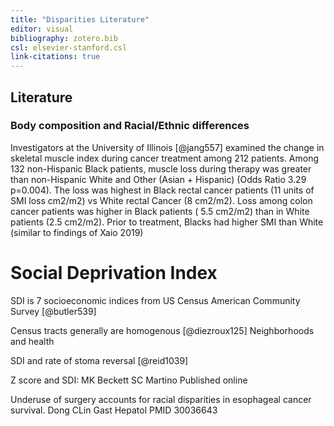 ```yaml
---
title: "Disparities Literature"
editor: visual
bibliography: zotero.bib
csl: elsevier-stanford.csl
link-citations: true
---
```


## Literature

### Body composition and Racial/Ethnic differences

Investigators at the University of Illinois [@jang557] examined the change in skeletal muscle index during cancer treatment among 212 patients. Among 132 non-Hispanic Black patients, muscle loss during therapy was greater than non-Hispanic White and Other (Asian + Hispanic) (Odds Ratio 3.29 p=0.004). The loss was highest in Black rectal cancer patients (11 units of SMI loss cm2/m2) vs White rectal Cancer (8 cm2/m2). Loss among colon cancer patients was higher in Black patients ( 5.5 cm2/m2) than in White patients (2.5 cm2/m2). Prior to treatment, Blacks had higher SMI than White (similar to findings of Xaio 2019)

# Social Deprivation Index

SDI is 7 socioeconomic indices from US Census American Community Survey [@butler539]

Census tracts generally are homogenous [@diezroux125] Neighborhoods and health

SDI and rate of stoma reversal [@reid1039]

Z score and SDI: MK Beckett SC Martino Published online

Underuse of surgery accounts for racial disparities in esophageal cancer survival. Dong CLin Gast Hepatol PMID 30036643
